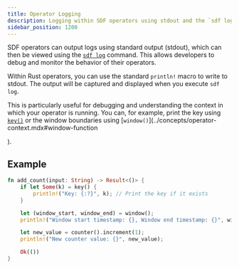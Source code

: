 ```yaml
---
title: Operator Logging
description: Logging within SDF operators using stdout and the `sdf log` command.
sidebar_position: 1200
---
```


SDF operators can output logs using standard output (stdout), which can then be viewed using the [`sdf log`](../cli/log) command.  This allows developers to debug and monitor the behavior of their operators.

Within Rust operators, you can use the standard `println!` macro to write to stdout.  The output will be captured and displayed when you execute `sdf log`.

This is particularly useful for debugging and understanding the context in which your operator is running. You can, for example, print the key using [`key()`](../concepts/operator-context.mdx#key-function) or the window boundaries using [`window()`](../concepts/operator-context.mdx#window-function

).

## Example

```rust
fn add_count(input: String) -> Result<()> {
    if let Some(k) = key() {
        println!("Key: {:?}", k); // Print the key if it exists
    }

    let (window_start, window_end) = window();
    println!("Window start timestamp: {}, Window end timestamp: {}", window_start, window_end);

    let new_value = counter().increment(1);
    println!("New counter value: {}", new_value);

    Ok(())
}

